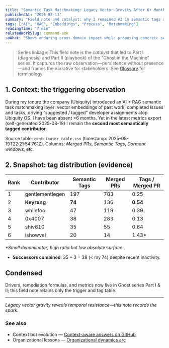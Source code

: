 ```yaml
---
title: "Semantic Task Matchmaking: Legacy Vector Gravity After 6+ Months Away"
publishedAt: "2025-08-13"
summary: "Field note and catalyst: why I remained #2 in semantic tags after 6+ months absent, what that reveals about vector gravity, and how it motivated the 'Ghost' series on temporal resistance." 
tags: ["AI", "RAG", "Embeddings", "Process", "Matchmaking"]
readingTime: "7 min"
relatedWorkSlug: command-ask
soWhat: "Shows enduring cross-domain impact while proposing concrete scoring upgrades to reduce historical bias."
---
```


> Series linkage: This field note is the *catalyst* that led to Part I (diagnosis) and Part II (playbook) of the "Ghost in the Machine" series. It captures the raw observation—persistence without presence—and frames the narrative for stakeholders. See [Glossary](/writing/_glossary) for terminology.

## 1. Context: the triggering observation
During my tenure the company (Ubiquity) introduced an AI + RAG semantic task matchmaking layer: vector embeddings of past work, completed issues and tasks, driving “suggested / tagged” developer assignments atop Ubiquity OS. I have been absent >6 months. Yet in the latest metrics export (self-generated 2025-08-19) I remain the **second most semantically tagged contributor**.

Source table: `contributor_table.csv` (timestamp: 2025-08-19T22:21:54.761Z). Columns: *Merged PRs*, *Semantic Tags*, *Dormant windows*, etc.

## 2. Snapshot: tag distribution (evidence)
| Rank | Contributor | Semantic Tags | Merged PRs | Tags / Merged PR |
| ---- | ----------- | ------------- | ---------- | ---------------- |
| 1 | gentlementlegen | 197 | 783 | 0.25 |
| 2 | **Keyrxng** | **74** | 136 | **0.54** |
| 3 | whilefoo | 47 | 119 | 0.39 |
| 4 | 0x4007 | 38 | 283 | 0.13 |
| 5 | shiv810 | 35 | 55 | 0.64 |
| 6 | ishowvel | 20 | 14 | 1.43* |

*\*Small denominator; high ratio but low absolute surface.*

- **Successors combined**: 35 + 3 = 38 (< my 74) despite recent inactivity.

## Condensed
Drivers, remediation formulas, and metrics now live in Ghost series Part I & II; this field note retains only the trigger and tag table.

---
*Legacy vector gravity reveals temporal resistance—this note records the spark.*

### See also
- Context bot evolution — [Context-aware answers on GitHub](/writing/context-aware-answers-on-github)
- Organizational lessons — [Organizational dynamics arc](/writing/organizational-lessons)